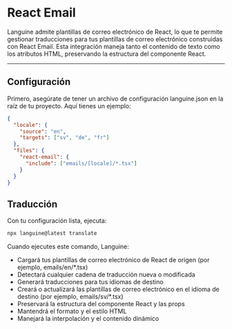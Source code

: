 # React Email

Languine admite plantillas de correo electrónico de React, lo que te permite gestionar traducciones para tus plantillas de correo electrónico construidas con React Email. Esta integración maneja tanto el contenido de texto como los atributos HTML, preservando la estructura del componente React.

---

## Configuración

Primero, asegúrate de tener un archivo de configuración languine.json en la raíz de tu proyecto. Aquí tienes un ejemplo:

```json
{
  "locale": {
    "source": "en",
    "targets": ["sv", "de", "fr"]
  },
  "files": {
    "react-email": {
      "include": ["emails/[locale]/*.tsx"]
    }
  }
}
```

## Traducción

Con tu configuración lista, ejecuta:

```bash
npx languine@latest translate
```

Cuando ejecutes este comando, Languine:

- Cargará tus plantillas de correo electrónico de React de origen (por ejemplo, emails/en/*.tsx)
- Detectará cualquier cadena de traducción nueva o modificada
- Generará traducciones para tus idiomas de destino
- Creará o actualizará las plantillas de correo electrónico en el idioma de destino (por ejemplo, emails/sv/*.tsx)
- Preservará la estructura del componente React y las props
- Mantendrá el formato y el estilo HTML
- Manejará la interpolación y el contenido dinámico
